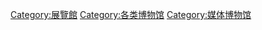 {{catmore}}
[[Category:展覽館|Category:展覽館]]
[[Category:各类博物馆|Category:各类博物馆]]
[[Category:媒体博物馆|Category:媒体博物馆]]
